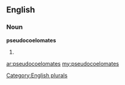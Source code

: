 ==English==

===Noun===
'''pseudocoelomates'''

# {{plural of|[[pseudocoelomate]]}}

[[Category:English plurals]]

[[ar:pseudocoelomates]]
[[my:pseudocoelomates]]